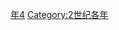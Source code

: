 {{Catnav|頁面分類|历史|歷史時代|年|2世纪各年}}

{{catmore}}
{{Commons category|144}}

[[Category:140年代|年4]]
[[Category:2世纪各年|Category:2世纪各年]]